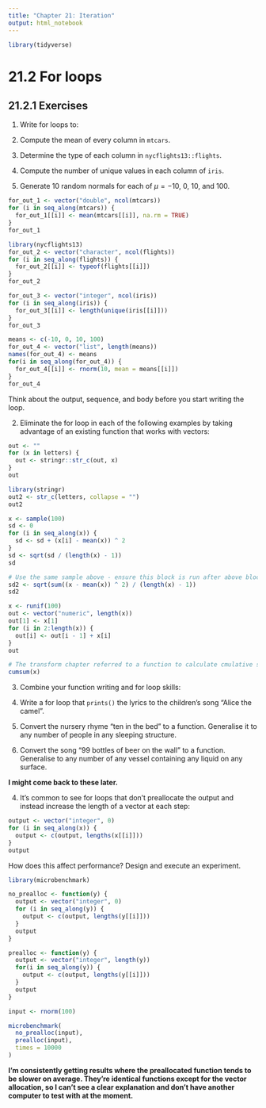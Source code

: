 ```yaml
---
title: "Chapter 21: Iteration"
output: html_notebook
---
```


```r
library(tidyverse)
```

# 21.2 For loops

## 21.2.1 Exercises

1. Write for loops to:

  1. Compute the mean of every column in `mtcars`.
  2. Determine the type of each column in `nycflights13::flights`.
  3. Compute the number of unique values in each column of `iris`.
  4. Generate 10 random normals for each of $\mu = -10$, $0$, $10$, and $100$.

```r
for_out_1 <- vector("double", ncol(mtcars))
for (i in seq_along(mtcars)) {
  for_out_1[[i]] <- mean(mtcars[[i]], na.rm = TRUE)
}
for_out_1
```

```r
library(nycflights13)
for_out_2 <- vector("character", ncol(flights))
for (i in seq_along(flights)) {
  for_out_2[[i]] <- typeof(flights[[i]])
}
for_out_2
```

```r
for_out_3 <- vector("integer", ncol(iris))
for (i in seq_along(iris)) {
  for_out_3[[i]] <- length(unique(iris[[i]]))
}
for_out_3
```

```r
means <- c(-10, 0, 10, 100)
for_out_4 <- vector("list", length(means))
names(for_out_4) <- means
for(i in seq_along(for_out_4)) {
  for_out_4[[i]] <- rnorm(10, mean = means[[i]])
}
for_out_4
```

Think about the output, sequence, and body before you start writing the loop.

2. Eliminate the for loop in each of the following examples by taking advantage of an existing function that works with vectors:

```r
out <- ""
for (x in letters) {
  out <- stringr::str_c(out, x)
}
out
```

```r
library(stringr)
out2 <- str_c(letters, collapse = "")
out2
```

```r
x <- sample(100)
sd <- 0
for (i in seq_along(x)) {
  sd <- sd + (x[i] - mean(x)) ^ 2
}
sd <- sqrt(sd / (length(x) - 1))
sd
```

```r
# Use the same sample above - ensure this block is run after above block
sd2 <- sqrt(sum((x - mean(x)) ^ 2) / (length(x) - 1))
sd2
```

```r
x <- runif(100)
out <- vector("numeric", length(x))
out[1] <- x[1]
for (i in 2:length(x)) {
  out[i] <- out[i - 1] + x[i]
}
out
```

```r
# The transform chapter referred to a function to calculate cmulative sums
cumsum(x)
```

3. Combine your function writing and for loop skills:

  1. Write a for loop that `prints()` the lyrics to the children’s song “Alice the camel”.
  2. Convert the nursery rhyme “ten in the bed” to a function. Generalise it to any number of people in any sleeping structure.
  3. Convert the song “99 bottles of beer on the wall” to a function. Generalise to any number of any vessel containing any liquid on any surface.

**I might come back to these later.**

4. It’s common to see for loops that don’t preallocate the output and instead increase the length of a vector at each step:

```r
output <- vector("integer", 0)
for (i in seq_along(x)) {
  output <- c(output, lengths(x[[i]]))
}
output
```

How does this affect performance? Design and execute an experiment.

```r
library(microbenchmark)

no_prealloc <- function(y) {
  output <- vector("integer", 0)
  for (i in seq_along(y)) {
    output <- c(output, lengths(y[[i]]))
  }
  output
}

prealloc <- function(y) {
  output <- vector("integer", length(y))
  for(i in seq_along(y)) {
    output <- c(output, lengths(y[[i]]))
  }
  output
}

input <- rnorm(100)

microbenchmark(
  no_prealloc(input),
  prealloc(input),
  times = 10000
)
```

**I'm consistently getting results where the preallocated function tends to be slower on average. They're identical functions except for the vector allocation, so I can't see a clear explanation and don't have another computer to test with at the moment.**
